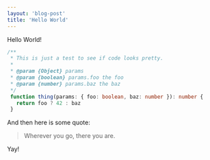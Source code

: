 ```yaml
---
layout: 'blog-post'
title: 'Hello World'
---
```


Hello World!

```ts
/**
 * This is just a test to see if code looks pretty.
 *
 * @param {Object} params
 * @param {boolean} params.foo the foo
 * @param {number} params.baz the baz
 */
 function thing(params: { foo: boolean, baz: number }): number {
   return foo ? 42 : baz
 }
```

And then here is some quote:

> Wherever you go, there you are.

Yay!
